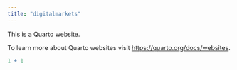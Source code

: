 ```yaml
---
title: "digitalmarkets"
---
```


This is a Quarto website.

To learn more about Quarto websites visit <https://quarto.org/docs/websites>.

```r
1 + 1
```
